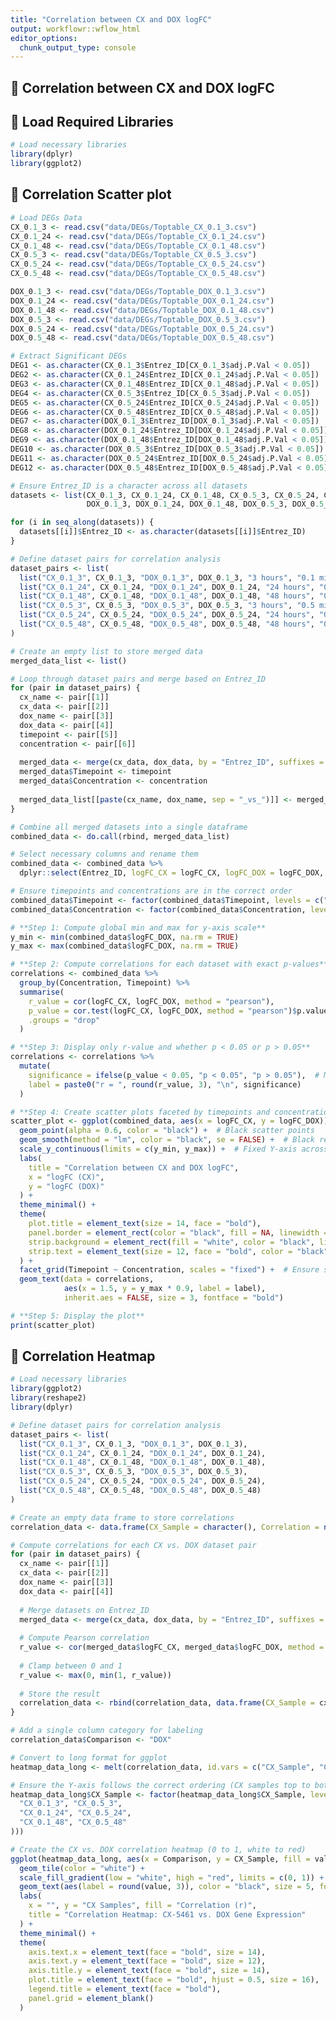 ```yaml
---
title: "Correlation between CX and DOX logFC"
output: workflowr::wflow_html
editor_options:
  chunk_output_type: console
---
```


## **📌 Correlation between CX and DOX logFC**

## **📌 Load Required Libraries**
```r
# Load necessary libraries
library(dplyr)
library(ggplot2)
```

## **📌 Correlation Scatter plot**
```r
# Load DEGs Data
CX_0.1_3 <- read.csv("data/DEGs/Toptable_CX_0.1_3.csv")
CX_0.1_24 <- read.csv("data/DEGs/Toptable_CX_0.1_24.csv")
CX_0.1_48 <- read.csv("data/DEGs/Toptable_CX_0.1_48.csv")
CX_0.5_3 <- read.csv("data/DEGs/Toptable_CX_0.5_3.csv")
CX_0.5_24 <- read.csv("data/DEGs/Toptable_CX_0.5_24.csv")
CX_0.5_48 <- read.csv("data/DEGs/Toptable_CX_0.5_48.csv")

DOX_0.1_3 <- read.csv("data/DEGs/Toptable_DOX_0.1_3.csv")
DOX_0.1_24 <- read.csv("data/DEGs/Toptable_DOX_0.1_24.csv")
DOX_0.1_48 <- read.csv("data/DEGs/Toptable_DOX_0.1_48.csv")
DOX_0.5_3 <- read.csv("data/DEGs/Toptable_DOX_0.5_3.csv")
DOX_0.5_24 <- read.csv("data/DEGs/Toptable_DOX_0.5_24.csv")
DOX_0.5_48 <- read.csv("data/DEGs/Toptable_DOX_0.5_48.csv")

# Extract Significant DEGs
DEG1 <- as.character(CX_0.1_3$Entrez_ID[CX_0.1_3$adj.P.Val < 0.05])
DEG2 <- as.character(CX_0.1_24$Entrez_ID[CX_0.1_24$adj.P.Val < 0.05])
DEG3 <- as.character(CX_0.1_48$Entrez_ID[CX_0.1_48$adj.P.Val < 0.05])
DEG4 <- as.character(CX_0.5_3$Entrez_ID[CX_0.5_3$adj.P.Val < 0.05])
DEG5 <- as.character(CX_0.5_24$Entrez_ID[CX_0.5_24$adj.P.Val < 0.05])
DEG6 <- as.character(CX_0.5_48$Entrez_ID[CX_0.5_48$adj.P.Val < 0.05])
DEG7 <- as.character(DOX_0.1_3$Entrez_ID[DOX_0.1_3$adj.P.Val < 0.05])
DEG8 <- as.character(DOX_0.1_24$Entrez_ID[DOX_0.1_24$adj.P.Val < 0.05])
DEG9 <- as.character(DOX_0.1_48$Entrez_ID[DOX_0.1_48$adj.P.Val < 0.05])
DEG10 <- as.character(DOX_0.5_3$Entrez_ID[DOX_0.5_3$adj.P.Val < 0.05])
DEG11 <- as.character(DOX_0.5_24$Entrez_ID[DOX_0.5_24$adj.P.Val < 0.05])
DEG12 <- as.character(DOX_0.5_48$Entrez_ID[DOX_0.5_48$adj.P.Val < 0.05])

# Ensure Entrez_ID is a character across all datasets
datasets <- list(CX_0.1_3, CX_0.1_24, CX_0.1_48, CX_0.5_3, CX_0.5_24, CX_0.5_48, 
                 DOX_0.1_3, DOX_0.1_24, DOX_0.1_48, DOX_0.5_3, DOX_0.5_24, DOX_0.5_48)

for (i in seq_along(datasets)) {
  datasets[[i]]$Entrez_ID <- as.character(datasets[[i]]$Entrez_ID)
}

# Define dataset pairs for correlation analysis
dataset_pairs <- list(
  list("CX_0.1_3", CX_0.1_3, "DOX_0.1_3", DOX_0.1_3, "3 hours", "0.1 micromolar"),
  list("CX_0.1_24", CX_0.1_24, "DOX_0.1_24", DOX_0.1_24, "24 hours", "0.1 micromolar"),
  list("CX_0.1_48", CX_0.1_48, "DOX_0.1_48", DOX_0.1_48, "48 hours", "0.1 micromolar"),
  list("CX_0.5_3", CX_0.5_3, "DOX_0.5_3", DOX_0.5_3, "3 hours", "0.5 micromolar"),
  list("CX_0.5_24", CX_0.5_24, "DOX_0.5_24", DOX_0.5_24, "24 hours", "0.5 micromolar"),
  list("CX_0.5_48", CX_0.5_48, "DOX_0.5_48", DOX_0.5_48, "48 hours", "0.5 micromolar")
)

# Create an empty list to store merged data
merged_data_list <- list()

# Loop through dataset pairs and merge based on Entrez_ID
for (pair in dataset_pairs) {
  cx_name <- pair[[1]]
  cx_data <- pair[[2]]
  dox_name <- pair[[3]]
  dox_data <- pair[[4]]
  timepoint <- pair[[5]]
  concentration <- pair[[6]]
  
  merged_data <- merge(cx_data, dox_data, by = "Entrez_ID", suffixes = c("_CX", "_DOX"))
  merged_data$Timepoint <- timepoint
  merged_data$Concentration <- concentration
  
  merged_data_list[[paste(cx_name, dox_name, sep = "_vs_")]] <- merged_data
}

# Combine all merged datasets into a single dataframe
combined_data <- do.call(rbind, merged_data_list)

# Select necessary columns and rename them
combined_data <- combined_data %>%
  dplyr::select(Entrez_ID, logFC_CX = logFC_CX, logFC_DOX = logFC_DOX, Timepoint, Concentration)

# Ensure timepoints and concentrations are in the correct order
combined_data$Timepoint <- factor(combined_data$Timepoint, levels = c("3 hours", "24 hours", "48 hours"))
combined_data$Concentration <- factor(combined_data$Concentration, levels = c("0.1 micromolar", "0.5 micromolar"))

# **Step 1: Compute global min and max for y-axis scale**
y_min <- min(combined_data$logFC_DOX, na.rm = TRUE)
y_max <- max(combined_data$logFC_DOX, na.rm = TRUE)

# **Step 2: Compute correlations for each dataset with exact p-values**
correlations <- combined_data %>%
  group_by(Concentration, Timepoint) %>%
  summarise(
    r_value = cor(logFC_CX, logFC_DOX, method = "pearson"),
    p_value = cor.test(logFC_CX, logFC_DOX, method = "pearson")$p.value,
    .groups = "drop"
  )

# **Step 3: Display only r-value and whether p < 0.05 or p > 0.05**
correlations <- correlations %>%
  mutate(
    significance = ifelse(p_value < 0.05, "p < 0.05", "p > 0.05"),  # Mark significant comparisons
    label = paste0("r = ", round(r_value, 3), "\n", significance)
  )

# **Step 4: Create scatter plots faceted by timepoints and concentration**
scatter_plot <- ggplot(combined_data, aes(x = logFC_CX, y = logFC_DOX)) +
  geom_point(alpha = 0.6, color = "black") +  # Black scatter points
  geom_smooth(method = "lm", color = "black", se = FALSE) +  # Black regression line
  scale_y_continuous(limits = c(y_min, y_max)) +  # Fixed Y-axis across all facets
  labs(
    title = "Correlation between CX and DOX logFC",
    x = "logFC (CX)",
    y = "logFC (DOX)"
  ) +
  theme_minimal() +
  theme(
    plot.title = element_text(size = 14, face = "bold"),
    panel.border = element_rect(color = "black", fill = NA, linewidth = 2),
    strip.background = element_rect(fill = "white", color = "black", linewidth = 1.5),
    strip.text = element_text(size = 12, face = "bold", color = "black")
  ) +
  facet_grid(Timepoint ~ Concentration, scales = "fixed") +  # Ensure same y-axis scale for all facets
  geom_text(data = correlations,
            aes(x = 1.5, y = y_max * 0.9, label = label),
            inherit.aes = FALSE, size = 3, fontface = "bold")

# **Step 5: Display the plot**
print(scatter_plot)
```

## **📌 Correlation Heatmap**
```r
# Load necessary libraries
library(ggplot2)
library(reshape2)
library(dplyr)

# Define dataset pairs for correlation analysis
dataset_pairs <- list(
  list("CX_0.1_3", CX_0.1_3, "DOX_0.1_3", DOX_0.1_3),
  list("CX_0.1_24", CX_0.1_24, "DOX_0.1_24", DOX_0.1_24),
  list("CX_0.1_48", CX_0.1_48, "DOX_0.1_48", DOX_0.1_48),
  list("CX_0.5_3", CX_0.5_3, "DOX_0.5_3", DOX_0.5_3),
  list("CX_0.5_24", CX_0.5_24, "DOX_0.5_24", DOX_0.5_24),
  list("CX_0.5_48", CX_0.5_48, "DOX_0.5_48", DOX_0.5_48)
)

# Create an empty data frame to store correlations
correlation_data <- data.frame(CX_Sample = character(), Correlation = numeric())

# Compute correlations for each CX vs. DOX dataset pair
for (pair in dataset_pairs) {
  cx_name <- pair[[1]]
  cx_data <- pair[[2]]
  dox_name <- pair[[3]]
  dox_data <- pair[[4]]
  
  # Merge datasets on Entrez_ID
  merged_data <- merge(cx_data, dox_data, by = "Entrez_ID", suffixes = c("_CX", "_DOX"))
  
  # Compute Pearson correlation
  r_value <- cor(merged_data$logFC_CX, merged_data$logFC_DOX, method = "pearson", use = "complete.obs")
  
  # Clamp between 0 and 1
  r_value <- max(0, min(1, r_value))
  
  # Store the result
  correlation_data <- rbind(correlation_data, data.frame(CX_Sample = cx_name, Correlation = r_value))
}

# Add a single column category for labeling
correlation_data$Comparison <- "DOX"

# Convert to long format for ggplot
heatmap_data_long <- melt(correlation_data, id.vars = c("CX_Sample", "Comparison"))

# Ensure the Y-axis follows the correct ordering (CX samples top to bottom)
heatmap_data_long$CX_Sample <- factor(heatmap_data_long$CX_Sample, levels = rev(c(
  "CX_0.1_3", "CX_0.5_3",
  "CX_0.1_24", "CX_0.5_24",
  "CX_0.1_48", "CX_0.5_48"
)))

# Create the CX vs. DOX correlation heatmap (0 to 1, white to red)
ggplot(heatmap_data_long, aes(x = Comparison, y = CX_Sample, fill = value)) +
  geom_tile(color = "white") +
  scale_fill_gradient(low = "white", high = "red", limits = c(0, 1)) +
  geom_text(aes(label = round(value, 3)), color = "black", size = 5, fontface = "bold") +
  labs(
    x = "", y = "CX Samples", fill = "Correlation (r)",
    title = "Correlation Heatmap: CX-5461 vs. DOX Gene Expression"
  ) +
  theme_minimal() +
  theme(
    axis.text.x = element_text(face = "bold", size = 14),
    axis.text.y = element_text(face = "bold", size = 12),
    axis.title.y = element_text(face = "bold", size = 14),
    plot.title = element_text(face = "bold", hjust = 0.5, size = 16),
    legend.title = element_text(face = "bold"),
    panel.grid = element_blank()
  )
```
